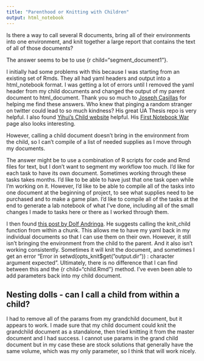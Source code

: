 ```yaml
---
title: "Parenthood or Knitting with Children"
output: html_notebook
---
```


Is there a way to call several R documents, bring all of their environments into one environment, and knit together a large report that contains the text of all of those documents?

The answer seems to be to use {r child="segment_document1"}.  

I initially had some problems with this because I was starting from an existing set of Rmds.  They all had yaml headers and output into a html_notebook format.  I was getting a lot of errors until I removed the yaml header from my child documents and changed the output of my parent document to html_document.  Thank you so much to [Joseph Casillas](https://github.com/jvcasillas) for helping me find these answers.  Who knew that pinging a random stranger on twitter could lead to so much kindness?  His great UA Thesis repo is very helpful.  I also found [Yihui's Child website](https://yihui.org/knitr/demo/child/) helpful.  His [First Notebook War](https://yihui.org/en/2018/09/notebook-war/) page also looks interesting.

However, calling a child document doesn't bring in the environment from the child, so I can't compile of a list of needed supplies as I move through my documents.

The answer might be to use a combination of R scripts for code and Rmd files for text, but I don't want to segment my workflow too much.  I'd like for each task to have its own document.  Sometimes working through these tasks takes months. I'd like to be able to have just that one task open while I'm working on it.  However, I'd like to be able to compile all of the tasks into one document at the beginning of project, to see what supplies need to be purchased and to make a game plan.  I'd like to compile all of the tasks at the end to generate a lab notebook of what I've done, including all of the small changes I made to tasks here or there as I worked through them.

I then found [this post by Dolf Andringa](http://allican.be/blog/2016/02/07/rmarkdown_loops_and_knitr.html).  He suggests calling the knit_child function from within a chunk.  This allows me to have my yaml back in my individual documents so that I can use them on their own.  However, it still isn't bringing the environment from the child to the parent.  And it also isn't working consistently.  Sometimes it will knit the document, and sometimes I get an error "Error in setwd(opts_knit$get("output.dir")) : character argument expected".  Ultimately, there is no difference that I can find between this and the {r child="child.Rmd"} method.  I've even been able to add parameters back into my child document.

## Nesting dolls - can I call a child from within a child?

I had to remove all of the params from my grandchild document, but it appears to work.  I made sure that my child document could knit the grandchild document as a standalone, then tried knitting it from the master document and I had success.  I cannot use params in the grand child document but in my case these are stock solutions that generally have the same volume, which was my only parameter, so I think that will work nicely.
